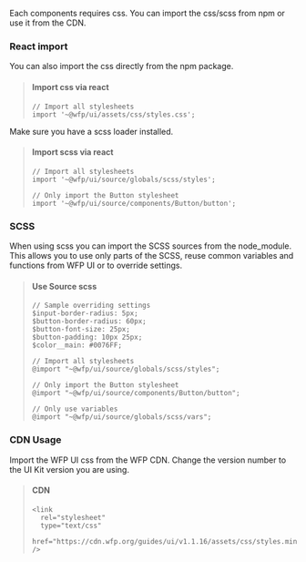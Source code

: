 
<Meta
  title="Getting started/Getting started/CSS-SCSS Usage"
  subTitle="CSS/SCSS Usage"
/>

Each components requires css. You can import the css/scss from npm or use it from the CDN.

### React import

You can also import the css directly from the npm package.

> #### Import css via react
>
> ```
> // Import all stylesheets
> import '~@wfp/ui/assets/css/styles.css';
>
> ```

Make sure you have a scss loader installed.

> #### Import scss via react
>
> ```
> // Import all stylesheets
> import '~@wfp/ui/source/globals/scss/styles';
>
> // Only import the Button stylesheet
> import '~@wfp/ui/source/components/Button/button';
>
> ```

### SCSS

When using scss you can import the SCSS sources from the node_module. This allows you to use only parts of the SCSS, reuse common variables and functions from WFP UI or to override settings.

> #### Use Source scss
>
> ```
> // Sample overriding settings
> $input-border-radius: 5px;
> $button-border-radius: 60px;
> $button-font-size: 25px;
> $button-padding: 10px 25px;
> $color__main: #0076FF;
>
> // Import all stylesheets
> @import "~@wfp/ui/source/globals/scss/styles";
>
> // Only import the Button stylesheet
> @import "~@wfp/ui/source/components/Button/button";
>
> // Only use variables
> @import "~@wfp/ui/source/globals/scss/vars";
> ```

### CDN Usage

Import the WFP UI css from the WFP CDN. Change the version number to the UI Kit version you are using.

> #### CDN
>
> ```
> <link
>   rel="stylesheet"
>   type="text/css"
>   href="https://cdn.wfp.org/guides/ui/v1.1.16/assets/css/styles.min.css"
> />
> ```

```

```

